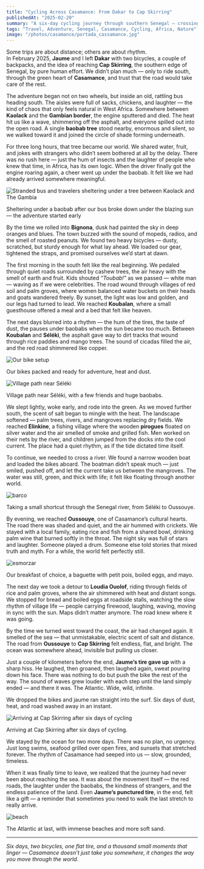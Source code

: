 ```yaml
---
title: "Cycling Across Casamance: From Dakar to Cap Skirring"
publishedAt: "2025-02-20"
summary: "A six-day cycling journey through southern Senegal — crossing rivers, mangroves, and traditional villages from Bignona to the beaches of Cap Skirring."
tags: "Travel, Adventure, Senegal, Casamance, Cycling, Africa, Nature"
image: "/photos/casamance/portada_cassamance.jpg"
---
```


Some trips are about distance; others are about rhythm.  
In February 2025, **Jaume** and I left **Dakar** with two bicycles, a couple of backpacks, and the idea of reaching **Cap Skirring**, the southern edge of Senegal, by pure human effort. We didn’t plan much — only to ride south, through the green heart of **Casamance**, and trust that the road would take care of the rest.

The adventure began not on two wheels, but inside an old, rattling bus heading south. The aisles were full of sacks, chickens, and laughter — the kind of chaos that only feels natural in West Africa. Somewhere between **Kaolack** and the **Gambian border**, the engine sputtered and died. The heat hit us like a wave, shimmering off the asphalt, and everyone spilled out into the open road. A single **baobab tree** stood nearby, enormous and silent, so we walked toward it and joined the circle of shade forming underneath.  

For three long hours, that tree became our world. We shared water, fruit, and jokes with strangers who didn’t seem bothered at all by the delay. There was no rush here — just the hum of insects and the laughter of people who knew that time, in Africa, has its own logic. When the driver finally got the engine roaring again, a cheer went up under the baobab. It felt like we had already arrived somewhere meaningful.

<Image
  src="/photos/casamance/bus.JPG"
  alt="Stranded bus and travelers sheltering under a tree between Kaolack and The Gambia"
  width={800}
  height={600}
/>

<Caption>
  Sheltering under a baobab after our bus broke down under the blazing sun — the adventure started early
</Caption>

By the time we rolled into **Bignona**, dusk had painted the sky in deep oranges and blues. The town buzzed with the sound of mopeds, radios, and the smell of roasted peanuts. We found two heavy bicycles — dusty, scratched, but sturdy enough for what lay ahead. We loaded our gear, tightened the straps, and promised ourselves we’d start at dawn.

The first morning in the south felt like the real beginning. We pedaled through quiet roads surrounded by cashew trees, the air heavy with the smell of earth and fruit. Kids shouted *“Toubab!”* as we passed — white man — waving as if we were celebrities. The road wound through villages of red soil and palm groves, where women balanced water buckets on their heads and goats wandered freely. By sunset, the light was low and golden, and our legs had turned to lead. We reached **Koubalan**, where a small guesthouse offered a meal and a bed that felt like heaven.  

The next days blurred into a rhythm — the hum of the tires, the taste of dust, the pauses under baobabs when the sun became too much. Between **Koubalan** and **Séléki**, the asphalt gave way to dirt tracks that wound through rice paddies and mango trees. The sound of cicadas filled the air, and the red road shimmered like copper.

<Image
  src="/photos/casamance/bikes.JPG"
  alt="Our bike setup"
  width={800}
  height={600}
/>

<Caption>
  Our bikes packed and ready for adventure, heat and dust.
</Caption>

<Image
  src="/photos/casamance/bici_vaques.jpg"
  alt="Village path near Séléki"
  width={800}
  height={600}
/>

<Caption>
  Village path near Séléki, with a few friends and huge baobabs.
</Caption>

We slept lightly, woke early, and rode into the green. As we moved further south, the scent of salt began to mingle with the heat. The landscape softened — palm trees, rivers, and mangroves replacing dry fields. We reached **Elinkine**, a fishing village where the wooden **pirogues** floated on silver water and the air smelled of smoke and grilled fish. Men worked on their nets by the river, and children jumped from the docks into the cool current. The place had a quiet rhythm, as if the tide dictated time itself.

To continue, we needed to cross a river. We found a narrow wooden boat and loaded the bikes aboard. The boatman didn’t speak much — just smiled, pushed off, and let the current take us between the mangroves. The water was still, green, and thick with life; it felt like floating through another world.

<Image
  src="/photos/casamance/barco.JPG"
  alt="barco"
  width={800}
  height={600}
/>

<Caption>
  Taking a small shortcut through the Senegal river, from Séléki to Oussouye.
</Caption>

By evening, we reached **Oussouye**, one of Casamance’s cultural hearts. The road there was shaded and quiet, and the air hummed with crickets. We stayed with a local family, eating rice and fish from a shared bowl, drinking palm wine that burned softly in the throat. The night sky was full of stars and laughter. Someone played a drum. Someone else told stories that mixed truth and myth. For a while, the world felt perfectly still.

<Image
  src="/photos/casamance/esmorzar.JPG"
  alt="esmorzar"
  width={800}
  height={600}
/>

<Caption>
  Our breakfast of choice, a baguette with petit pois, boiled eggs, and mayo.
</Caption>

The next day we took a detour to **Loudia Ouolof**, riding through fields of rice and palm groves, where the air shimmered with heat and distant songs. We stopped for bread and boiled eggs at roadside stalls, watching the slow rhythm of village life — people carrying firewood, laughing, waving, moving in sync with the sun. Maps didn’t matter anymore. The road knew where it was going.

By the time we turned west toward the coast, the air had changed again. It smelled of the sea — that unmistakable, electric scent of salt and distance. The road from **Oussouye** to **Cap Skirring** felt endless, flat, and bright. The ocean was somewhere ahead, invisible but pulling us closer.  

Just a couple of kilometers before the end, **Jaume’s tire gave up** with a sharp hiss. He laughed, then groaned, then laughed again, sweat pouring down his face. There was nothing to do but push the bike the rest of the way. The sound of waves grew louder with each step until the land simply ended — and there it was. The Atlantic. Wide, wild, infinite.  

We dropped the bikes and jaume ran straight into the surf. Six days of dust, heat, and road washed away in an instant.

<Image
  src="/photos/casamance/cap_skirring.JPG"
  alt="Arriving at Cap Skirring after six days of cycling"
  width={800}
  height={600}
/>

<Caption>
  Arriving at Cap Skirring after six days of cycling.
</Caption>

We stayed by the ocean for two more days. There was no plan, no urgency. Just long swims, seafood grilled over open fires, and sunsets that stretched forever. The rhythm of Casamance had seeped into us — slow, grounded, timeless.  

When it was finally time to leave, we realized that the journey had never been about reaching the sea. It was about the movement itself — the red roads, the laughter under the baobabs, the kindness of strangers, and the endless patience of the land. Even **Jaume’s punctured tire**, in the end, felt like a gift — a reminder that sometimes you need to walk the last stretch to really arrive.

<Image
  src="/photos/casamance/mar_cap.jpg"
  alt="beach"
  width={800}
  height={600}
/>

<Caption>
  The Atlantic at last, with immense beaches and more soft sand.
</Caption>

---

*Six days, two bicycles, one flat tire, and a thousand small moments that linger — Casamance doesn’t just take you somewhere, it changes the way you move through the world.*